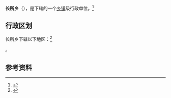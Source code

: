 {{中国乡级行政区|54/23/24/207/000}}

'''长所乡'''（{{bo|z=གྲམ་མཚོ་|w=}}），是{{PRC admin/fullname|54/23/24/207/000|3}}下辖的一个[[乡镇|乡镇]]级行政单位。<ref>{{PRC admin/ref sgc|{{PRC admin/parent|54/23/24/207/000}}}}</ref>

== 行政区划 ==

长所乡下辖以下地区：<ref>{{PRC admin/ref sgc|54/23/24/207/000}}</ref>

{{PRC admin/children|54/23/24/207/000}}。

== 参考资料 ==

{{reflist}}

{{行政区划小作品}}
{{PRC admin/navcat|54/23/24/207/000}}